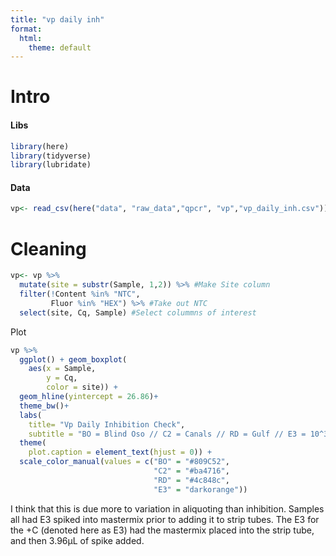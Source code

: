 ```yaml
---
title: "vp daily inh"
format:
  html:
    theme: default
---
```


# Intro

#### Libs

```r
library(here)
library(tidyverse)
library(lubridate)
```

#### Data

```r
vp<- read_csv(here("data", "raw_data","qpcr", "vp","vp_daily_inh.csv"))
```

# Cleaning

```r
vp<- vp %>%
  mutate(site = substr(Sample, 1,2)) %>% #Make Site column
  filter(!Content %in% "NTC",
         Fluor %in% "HEX") %>% #Take out NTC
  select(site, Cq, Sample) #Select colummns of interest
```

Plot

```r
vp %>%
  ggplot() + geom_boxplot(
    aes(x = Sample,
        y = Cq,
        color = site)) +
  geom_hline(yintercept = 26.86)+
  theme_bw()+
  labs(
    title= "Vp Daily Inhibition Check",
    subtitle = "BO = Blind Oso // C2 = Canals // RD = Gulf // E3 = 10^3 +Control")+
  theme(
    plot.caption = element_text(hjust = 0)) +
  scale_color_manual(values = c("BO" = "#809C52",
                                "C2" = "#ba4716",
                                "RD" = "#4c848c",
                                "E3" = "darkorange"))
```

I think that this is due more to variation in aliquoting than inhibition. Samples all had E3 spiked into mastermix prior to adding it to strip tubes. The E3 for the +C (denoted here as E3) had the mastermix placed into the strip tube, and then 3.96µL of spike added.
